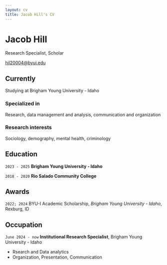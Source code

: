 ```yaml
---
layout: cv
title: Jacob Hill's CV
---
```

# Jacob Hill
Research Specialist, Scholar

<div id="webaddress">
<a href="hil20004@byui.edu">hil20004@byui.edu</a>
</div>


## Currently

Studying at Brigham Young University - Idaho

### Specialized in

Research, data management and analysis, communication and organization



### Research interests

Sociology, demography, mental health, criminology



## Education

`2023 - 2025`
__Brigham Young University - Idaho__

`2018 - 2020`
__Rio Salado Community College__



## Awards

`2022; 2024`
BYU-I Academic Scholarship, *Brigham Young University - Idaho*, Rexburg, ID



## Occupation

`June 2024 - now`
__Institutional Research Specialist__, Brigham Young University - Idaho

- Rsearch and Data analytics
- Organization, Presentation, Communication



<!-- ### Footer

Last updated: May 2013 -->
